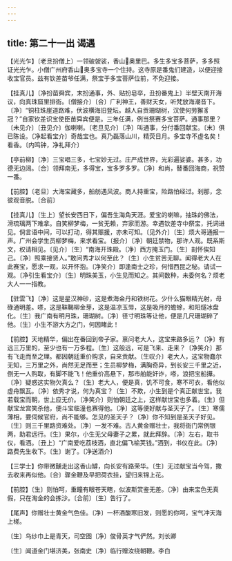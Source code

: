 ```yaml
---
---
---
```

title: 第二十一出 谒遇
---

【光光乍】〔老旦扮僧上〕一领破袈裟，香山奥里巴。多生多宝多菩萨，多多照证光光乍。小僧广州府香山奥多宝寺一个住持。这寺原是番鬼们建造，以便迎接收宝官员。兹有钦差苗爷任满，祭宝于多宝菩萨位前，不免迎接。

【挂真儿】〔净扮苗舜宾，末扮通事，外、贴扮皂卒，丑扮番鬼上〕半壁天南开海议，向真珠窟里排衙。〔僧接介〕〔合〕广利神王，善财天女，听梵放海潮音下。〔净〕“铜柱珠崖道路难，伏波横海旧登坛。越人自贡珊瑚树，汉使何劳獬豸冠？”自家钦差识宝使臣苗舜宾便是。三年任满，例当祭赛多宝菩萨。通事那里？〔未见介〕〔丑见介〕伽喇喇。〔老旦见介〕〔净〕叫通事，分付番回献宝。〔末〕俱已陈设。〔净起看宝介〕奇哉宝也。真乃磊落山川，精荧日月。多宝寺不虚名矣！看香。〔内鸣钟，净礼拜介〕

【亭前柳】〔净〕三宝唱三多，七宝妙无过。庄严成世界，光彩遍娑婆。甚多，功德无边阔。〔合〕领拜南无，多得宝，宝多罗多罗。〔净〕和尚，替番回海商，祝赞一番。

【前腔】〔老旦〕大海宝藏多，船舫遇风波。商人持重宝，险路怕经过。刹那，念彼观音脱。〔合前〕

【挂真儿】〔生上〕望长安西日下，偏吾生海角天涯。爱宝的喇嘛，抽珠的佛法，滑琉璃两下难拿。自笑柳梦梅，一贫无赖，弃家而游。幸遇钦差寺中祭宝，托词进见。倘言语中间，可以打动，得其赈援，亦未可知。〔见外介〕〔生〕烦大哥通报一声。广州会学生员柳梦梅，来求看宝。〔报介〕〔净〕朝廷禁物，那许人观。既系斯文，权请相见。〔见介〕〔生〕“南海开珠殿。〔净〕西方掩玉门。〔生〕剖怀俟知己。〔净〕照乘接贤人。”敢问秀才以何至此？〔生〕小生贫苦无聊。闻得老大人在此赛宝，愿求一观，以开怀抱。〔净笑介〕即逢南士之珍，何惜西昆之秘。请试一观。〔净引生看宝介〕〔生〕明珠美玉，小生见而知之。其间数种，未委何名？烦老大人一一指教。

【驻雲飞】〔净〕这是星汉神砂，这是煮海金丹和铁树花。少什么猫眼精光射，母碌通明差。嗏，这是靺鞨柳金芽，这是温凉玉斝，这是吸月的蟾蜍，和阳燧冰盘化。〔生〕我广南有明月珠，珊瑚树。〔净〕径寸明珠等让他，便是几尺珊瑚碎了他。〔生〕小生不游大方之门，何因睹此！

【前腔】天地精华，偏出在番回到帝子家。禀问老大人，这宝来路多远？〔净〕有远三万里的，至少也有一万多程。〔生〕这般远，可是飞来、走来？〔净笑介〕那有飞走而至之理。都因朝廷重价购求，自来贡献。〔生叹介〕老大人，这宝物蠢尔无知，三万里之外，尚然无足而至；生员柳梦梅，满胸奇异，到长安三千里之近，倒无一人购取，有脚不能飞！他重价高悬下，那市舶能奸诈，嗏，浪把宝船撶。〔净〕疑惑这实物欠真么？〔生〕老大人，便是真，饥不可食，寒不可衣，看他似虚舟飘瓦。〔净〕依秀才说，何为真宝？〔生〕不欺，小生到是个真正献世宝。我若载宝而朝，世上应无价。〔净笑介〕则怕朝廷之上，这样献世宝也多着。〔生〕但献宝龙宫笑杀他，便斗宝临潼也赛得他。〔净〕这等便好献与圣天子了。〔生〕寒儒薄相，要伺候官府，尚不能够。怎见的圣天子？〔净〕你不知到是圣天子好见。〔生〕则三千里路资难处。〔净〕一发不难。古人黄金赠壮士，我将衙门常例银两，助君远行。〔生〕果尔，小生无父母妻子之累，就此拜辞。〔净〕左右，取书仪，看酒。〔丑上〕“广南爱吃荔枝酒，直北偏飞榆荚钱。”酒到，书仪在此。〔净〕路费先生收下。〔生〕谢了。〔净送酒介〕

【三学士】你带微醺走出这香山罅，向长安有路荣华。〔生〕无过献宝当今驾，撒去收来再似他。〔合〕骤金鞭及早把荷衣挂，望归来锦上花。

【前腔】〔生〕则怕呵，重瞳有眼苍天瞎，似波斯赏鉴无差。〔净〕由来宝色无真假，只在淘金的会拣沙。〔合前〕〔生〕告行了。

【尾声】你赠壮士黄金气色佳。〔净〕一杯酒酸寒旧发，则愿的你呵，宝气冲天海上槎。

〔生〕乌纱巾上是青天，司空图〔净〕俊骨英才气俨然。刘长卿

〔生〕闻道金门堪济美，张南史〔净〕临行赠汝绕朝鞭。李白

